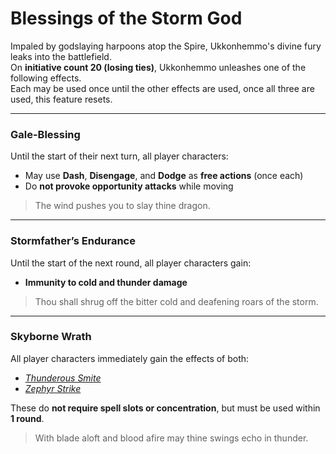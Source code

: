 # Blessings of the Storm God

Impaled by godslaying harpoons atop the Spire, Ukkonhemmo's divine fury leaks into the battlefield.  
On **initiative count 20 (losing ties)**, Ukkonhemmo unleashes one of the following effects.  
Each may be used once until the other effects are used, once all three are used, this feature resets.

---

### Gale-Blessing

Until the start of their next turn, all player characters:

- May use **Dash**, **Disengage**, and **Dodge** as **free actions** (once each)
- Do **not provoke opportunity attacks** while moving

> The wind pushes you to slay thine dragon.

---

### Stormfather’s Endurance

Until the start of the next round, all player characters gain:

- **Immunity to cold and thunder damage**

> Thou shall shrug off the bitter cold and deafening roars of the storm.

---

### Skyborne Wrath

All player characters immediately gain the effects of both:

- [_Thunderous Smite_](https://dnd5e.wikidot.com/spell:thunderous-smite)
- [_Zephyr Strike_](https://dnd5e.wikidot.com/spell:zephyr-strike)

These do **not require spell slots or concentration**, but must be used within **1 round**.

> With blade aloft and blood afire may thine swings echo in thunder.
